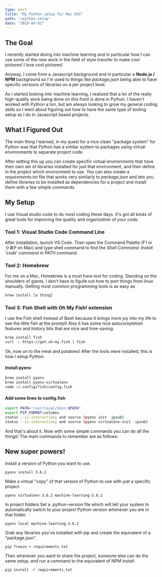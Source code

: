 ```yaml
---
type: post
title: "My Python setup for Mac OSX"
path: "/python-setup"
date: "2018-09-01"
---
```


## The Goal

I recently started diving into machine learning and in particular how I can use some of the new work in the field of style transfer to make cool pictures! I love cool pictures!

Anyway, I come from a Javascript background and in particular a **Node.js / NPM** background so I'm used to things like _package.json_ being able to have specific versions of libraries on a per project level.

As I started looking into machine learning, I realized that a lot of the really high-quality work being done on this front is done in Python. I haven't worked with Python a ton, but am always looking to grow my general coding skills so I went about figuring out how to have the same type of tooling setup as I do in Javascript based projects.

## What I Figured Out

The main thing I learned, in my quest for a nice clean "package system" for Python was that Python has a similar system to packages using virtual environments to separate project code.

After setting this up you can create specific virtual environments that have their own set of libraries installed for just that environment, and then define in the project which environment to use. You can also create a _requirements.txt_ file that works very similarly to _package.json_ and lets you define libraries to be installed as dependencies for a project and install them with a few simple commands.

## My Setup

I use Visual studio code to do most coding these days. It's got all kinds of great tools for improving the quality and organization of your code.

### Tool 1: Visual Studio Code Command Line

After installation, launch VS Code. Then open the Command Palette (F1 or ⇧⌘P on Mac) and type shell command to find the _Shell Command: Install 'code' command in PATH_ command.

### Tool 2: Homebrew

For me on a Mac, Homebrew is a must have tool for coding. Standing on the shoulders of giants, I don't have to figufe out how to port things from linux manually. Getting most common programming tools is as easy as

```bash
brew install [a thing]
```

### Tool 3: Fish Shell with Oh My Fish! extension

I use the Fish shell instead of Bash because it brings more joy into my life to see the little fish at the prompt! Also it has some nice autocompletion features and history bits that are nice and time-saving.

```bash
brew install fish
curl -L https://get.oh-my.fish | fish
```

Ok, now on to the meat and potatoes! After the tools were installed, this is how I setup Python.

#### Install pyenv

```bash
brew install pyenv
brew install pyenv-virtualenv
code ~/.config/fish/config.fish
```

#### Add some lines to config.fish

```bash
export PATH="/usr/local/sbin:$PATH"
export PIP_FORMAT=columns
status --is-interactive; and source (pyenv init -|psub)
status --is-interactive; and source (pyenv virtualenv-init -|psub)
```

And that's about it. Now with some simple commands you can do all the things! The main commands to remember are as follows:

## New super powers!

Install a version of Python you want to use.

`pyenv install 3.6.2`

Make a virtual "copy" of that version of Python to use with just a specific project.

`pyenv virtualenv 3.6.2 machine-learning-3.6.2`

In project folders
Set a .python-version file which will tell your system to automatically switch to your project Python version whenever you are in that folder.

`pyenv local machine-learning-3.6.2`

Grab any libraries you've installed with pip and create the equivalent of a "package.json".

`pip freeze > requirements.txt`

Then whenever you want to share the project, someone else can do the same setup, and run a command to the equivalent of NPM install.

`pip install -r requirements.txt`
